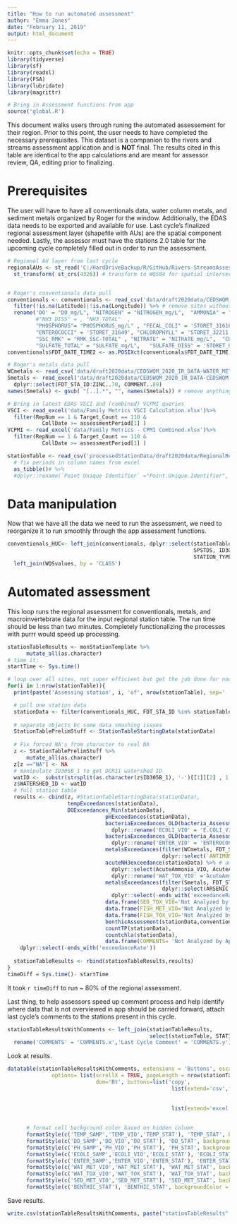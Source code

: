```yaml
---
title: "How to run automated assessment"
author: "Emma Jones"
date: "February 11, 2019"
output: html_document
---
```


```r
knitr::opts_chunk$set(echo = TRUE)
library(tidyverse)
library(sf)
library(readxl)
library(FSA)
library(lubridate)
library(magrittr)

# Bring in Assessment functions from app
source('global.R')
```

This document walks users through runing the automated assessement for their region. Prior to this point, the user needs to have completed the necessary prerequisites. This dataset is a companion to the rivers and streams assessment application and is **NOT** final. The results cited in this table are identical to the app calculations and are meant for assessor review, QA, editing prior to finalizing.

# Prerequisites
The user will have to have all conventionals data, water column metals, and sediment metals organized by Roger for the window. Additionally, the EDAS data needs to be exported and available for use. Last cycle's finalized regional assessment layer (shapefile with AUs) are the spatial component needed. Lastly, the assessor must have the stations 2.0 table for the upcoming cycle completely filled out in order to run the assessment. 

```r
# Regional AU layer from last cycle
regionalAUs <- st_read('C:/HardDriveBackup/R/GitHub/Rivers-StreamsAssessment/GIS/draft2018_spatialData/va_2018_aus_riverineBRRO.shp') %>%
  st_transform( st_crs(4326)) # transform to WQS84 for spatial intersection


# Roger's conventionals data pull
conventionals <- conventionals <- read_csv('data/draft2020data/CEDSWQM_2020_IR_DATA-CONVENTIONALS_20190213.csv') %>%
  filter(!is.na(Latitude)|!is.na(Longitude)) %>% # remove sites without coordinates
  rename('DO' = "DO_mg/L", "NITROGEN" = "NITROGEN_mg/L",  "AMMONIA" = "AMMONIA_mg/L" ,
         #"NH3_DISS" = , "NH3_TOTAL"  , 
         "PHOSPHORUS"= "PHOSPHORUS_mg/L" , "FECAL_COLI" = 'STORET_31616', "E.COLI" = 'ECOLI_CFU/100mL', 
         "ENTEROCOCCI" = 'STORET_31649', "CHLOROPHYLL" = 'STORET_32211', "SSC" = "STORET_SSC-TOTAL" , 
         "SSC_RMK" = "RMK_SSC-TOTAL" , "NITRATE" = "NITRATE_mg/L",  "CHLORIDE" = "CHLORIDE_mg/L" , 
         "SULFATE_TOTAL" = "SULFATE_mg/L",   "SULFATE_DISS" = 'STORET_00946')
conventionals$FDT_DATE_TIME2 <- as.POSIXct(conventionals$FDT_DATE_TIME, format="%m/%d/%Y %H:%M")

# Roger's metals data pull
WCmetals <- read_csv('data/draft2020data/CEDSWQM_2020_IR_DATA-WATER_METALS_VALUES_20190207_EVJ.csv')
Smetals <- read_excel('data/draft2020data/CEDSWQM_2020_IR_DATA-CEDSWQM_SEDIMENT_20190213.xlsx') %>%
  dplyr::select(FDT_STA_ID:ZINC..70, COMMENT..89)
names(Smetals) <- gsub( "[..].*", "", names(Smetals)) # remove anything after .. in name

# Bring in latest EDAS VSCI and (combined) VCPMI queries
VSCI <- read_excel('data/Family Metrics VSCI Calculation.xlsx')%>%
  filter(RepNum == 1 & Target_Count == 110 &
           CollDate >= assessmentPeriod[1] )
VCPMI <- read_excel('data/Family Metrics - CPMI Combined.xlsx')%>%
  filter(RepNum == 1 & Target_Count == 110 &
           CollDate >= assessmentPeriod[1] )

stationTable <- read_csv('processedStationData/draft2020data/RegionalResultsRiverine_BRRO_NOMISSINGDATA.csv') %>%
  # fix periods in column names from excel
  as_tibble()# %>%
  #dplyr::rename(`Point Unique Identifier` ="Point.Unique.Identifier", `Buffer Distance` = "Buffer.Distance") # may need this step but also may not

```


# Data manipulation

Now that we have all the data we need to run the assessment, we need to reorganize it to run smoothly through the app assessment functions. 

```r

conventionals_HUC<- left_join(conventionals, dplyr::select(stationTable, FDT_STA_ID, SEC, CLASS, 
                                                           SPSTDS, ID305B_1, ID305B_2, ID305B_3,
                                                           STATION_TYPE_1, STATION_TYPE_2, STATION_TYPE_3, Basin), by='FDT_STA_ID') %>%
  left_join(WQSvalues, by = 'CLASS')

```


# Automated assessment

This loop runs the regional assessment for conventionals, metals, and macroinvertebrate data for the input regional station table. The run time should be less than two minutes. Completely functionalizing the processes with purrr would speed up processing.

```r
stationTableResults <- monStationTemplate %>%
      mutate_all(as.character)
# time it:
startTime <- Sys.time()

# loop over all sites, not super efficient but get the job done for now
for(i in 1:nrow(stationTable)){
  print(paste('Assessing station', i, 'of', nrow(stationTable), sep=' '))

  # pull one station data
  stationData <- filter(conventionals_HUC, FDT_STA_ID %in% stationTable$FDT_STA_ID[i]) 
  
  # separate objects bc some data smashing issues  
  StationTablePrelimStuff <- StationTableStartingData(stationData)
  
  # Fix forced NA's from character to real NA
  z <- StationTablePrelimStuff %>%
      mutate_all(as.character)
  z[z =="NA"] <- NA
  # manipulate ID305B_1 to get DCR11 watershed ID
  watID <-  substr(strsplit(as.character(z$ID305B_1), '-')[[1]][2] , 1, 3)
  z$WATERSHED_ID <- watID 
  # full station table
  results <- cbind(z, #StationTableStartingData(stationData),
                   tempExceedances(stationData),
                   DOExceedances_Min(stationData), 
                               pHExceedances(stationData),
                               bacteriaExceedances_OLD(bacteria_Assessment_OLD(stationData, 'E.COLI', 126, 235),'E.COLI') %>% 
                                 dplyr::rename('ECOLI_VIO' = 'E.COLI_VIO', 'ECOLI_SAMP'='E.COLI_SAMP', 'ECOLI_STAT'='E.COLI_STAT'),
                               bacteriaExceedances_OLD(bacteria_Assessment_OLD(stationData, 'ENTEROCOCCI', 35, 104),'ENTEROCOCCI') %>% 
                                 dplyr::rename('ENTER_VIO' = 'ENTEROCOCCI_VIO', 'ENTER_SAMP'='ENTEROCOCCI_SAMP', 'ENTER_STAT'='ENTEROCOCCI_STAT'),
                               metalsExceedances(filter(WCmetals, FDT_STA_ID %in% stationData$FDT_STA_ID) %>% 
                                                 dplyr::select(`ANTIMONY HUMAN HEALTH PWS`:`ZINC ALL OTHER SURFACE WATERS`), 'WAT_MET'),
                               acuteNH3exceedance(stationData) %>% # ammonia function being a pain so forcing it in
                                 dplyr::select(AcuteAmmonia_VIO, AcuteAmmonia_STAT) %>% 
                                 dplyr::rename('WAT_TOX_VIO' ='AcuteAmmonia_VIO','WAT_TOX_STAT' = 'AcuteAmmonia_STAT'),
                               metalsExceedances(filter(Smetals, FDT_STA_ID %in% stationData$FDT_STA_ID) %>% 
                                                 dplyr::select(ARSENIC:ZINC), 'SED_MET') %>%
                                 dplyr::select(-ends_with('exceedanceRate')),
                               data.frame(SED_TOX_VIO='Not Analyzed by App', SED_TOX_STAT='Not Analyzed by App'),# Placeholder for sediment toxics
                               data.frame(FISH_MET_VIO='Not Analyzed by App', FISH_MET_STAT='Not Analyzed by App'), # Placeholder for fish metals
                               data.frame(FISH_TOX_VIO='Not Analyzed by App', FISH_TOX_STAT='Not Analyzed by App'),# Placeholder for fish toxics
                               benthicAssessment(stationData,conventionals_sf,VSCI,VCPMI),
                               countTP(stationData),
                               countchla(stationData),
                               data.frame(COMMENTS= 'Not Analyzed by App')) %>%
    dplyr::select(-ends_with('exceedanceRate'))
  
  stationTableResults <- rbind(stationTableResults,results)
}
timeDiff = Sys.time()- startTime

```
It took `r timeDiff` to run ~ 80% of the regional assessment.


Last thing, to help assessors speed up comment process and help identify where data that is not overviewed in app should be carried forward, attach last cycle's comments to the stations present in this cycle.

```r
stationTableResultsWithComments <- left_join(stationTableResults, 
                                             select(stationTable, STATION_ID, COMMENTS), by = 'STATION_ID') %>%
  rename('COMMENTS' = 'COMMENTS.x','Last Cycle Comment' = 'COMMENTS.y')
```



Look at results.
```r
datatable(stationTableResultsWithComments, extensions = 'Buttons', escape=F, rownames = F, editable = TRUE,
              options= list(scrollX = TRUE, pageLength = nrow(stationTableResults),
                            dom='Bt', buttons=list('copy',
                                                    list(extend='csv',filename=paste('AssessmentResults_',
                                                                                     paste(assessmentCycle,input$stationSelection, 
                                                                                           collapse = "_"),Sys.Date(),sep='')),
                                                    list(extend='excel',filename=paste('AssessmentResults_',
                                                                                       paste(assessmentCycle,input$stationSelection, 
                                                                                             collapse = "_"),Sys.Date(),sep=''))))) %>% 
      # format cell background color based on hidden column
      formatStyle(c('TEMP_SAMP','TEMP_VIO','TEMP_STAT'), 'TEMP_STAT', backgroundColor = styleEqual(c('Review'), c('red'))) %>%
      formatStyle(c('DO_SAMP','DO_VIO','DO_STAT'), 'DO_STAT', backgroundColor = styleEqual(c('Review'), c('red'))) %>%
      formatStyle(c('PH_SAMP','PH_VIO','PH_STAT'), 'PH_STAT', backgroundColor = styleEqual(c('Review'), c('red'))) %>%
      formatStyle(c('ECOLI_SAMP','ECOLI_VIO','ECOLI_STAT'), 'ECOLI_STAT', backgroundColor = styleEqual(c('Review'), c('red'))) %>%
      formatStyle(c('ENTER_SAMP','ENTER_VIO','ENTER_STAT'), 'ENTER_STAT', backgroundColor = styleEqual(c('Review'), c('red'))) %>%
      formatStyle(c('WAT_MET_VIO','WAT_MET_STAT'), 'WAT_MET_STAT', backgroundColor = styleEqual(c('Review'), c('red'))) %>%
      formatStyle(c('WAT_TOX_VIO','WAT_TOX_STAT'), 'WAT_TOX_STAT', backgroundColor = styleEqual(c('Review'), c('red'))) %>%
      formatStyle(c('SED_MET_VIO','SED_MET_STAT'), 'SED_MET_STAT', backgroundColor = styleEqual(c('Review'), c('red'))) %>%
      formatStyle(c('BENTHIC_STAT'), 'BENTHIC_STAT', backgroundColor = styleEqual(c('Review'), c('red'))) 
```

Save results.
```r
write.csv(stationTableResultsWithComments, paste("stationTableResults",Sys.Date(),".csv",sep=''), row.names = FALSE, na="")
```


